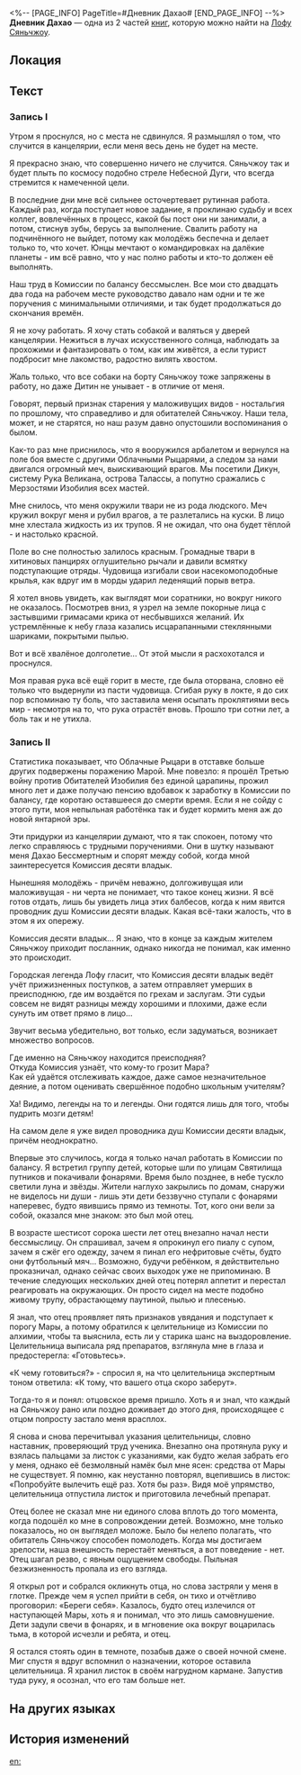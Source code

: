 <%-- [PAGE_INFO]
PageTitle=#Дневник Дахао#
[END_PAGE_INFO] --%>
{{Дополнить}}
{{Книга Инфобокс
|id           = 189
|Название     = 
|Изображение  = Иконка Пергамент Сяньчжоу.png
|Мир          = Лофу Сяньчжоу
|Томов        = 2
|Автор        = <!--нужно добавить-->
|Описание     = Дневник управителя по имени Дахао, служащего в канцелярии Комиссии по балансу при Возвышающем святилище. Здесь чиновник пересказывает истории из своей долгой жизни.
|Том1         = {{tx}}
|Источник1    = {{tx|Отсутствует источник}}
|Том2         = {{tx}}
|Источник2    = {{tx|Отсутствует источник}}
|Персонажи    = 
|Фракции      = 
}}
'''Дневник Дахао''' — одна из 2 частей [[Книги|книг]], которую можно найти на [[Лофу Сяньчжоу]].

==Локация==
{{Отметка карты|<!--название карты-->|<!--id отметки-->}}

==Текст==
===Запись I===
{{Размер|32|'''32 октября'''}}

Утром я проснулся, но с места не сдвинулся. Я размышлял о том, что случится в канцелярии, если меня весь день не будет на месте.

Я прекрасно знаю, что совершенно ничего не случится. Сяньчжоу так и будет плыть по космосу подобно стреле Небесной Дуги, что всегда стремится к намеченной цели.

В последние дни мне всё сильнее осточертевает рутинная работа. Каждый раз, когда поступает новое задание, я проклинаю судьбу и всех коллег, вовлечённых в процесс, какой бы пост они ни занимали, а потом, стиснув зубы, берусь за выполнение. Свалить работу на подчинённого не выйдет, потому как молодёжь беспечна и делает только то, что хочет. Юнцы мечтают о командировках на далёкие планеты - им всё равно, что у нас полно работы и кто-то должен её выполнять.

Наш труд в Комиссии по балансу бессмыслен. Все мои сто двадцать два года на рабочем месте руководство давало нам одни и те же поручения с минимальными отличиями, и так будет продолжаться до скончания времён.

Я не хочу работать. Я хочу стать собакой и валяться у дверей канцелярии. Нежиться в лучах искусственного солнца, наблюдать за прохожими и фантазировать о том, как им живётся, а если турист подбросит мне лакомство, радостно вилять хвостом.

Жаль только, что все собаки на борту Сяньчжоу тоже запряжены в работу, но даже Дитин не унывает - в отличие от меня.


{{Размер|32|'''2 ноября'''}}

Говорят, первый признак старения у маложивущих видов - ностальгия по прошлому, что справедливо и для обитателей Сяньчжоу. Наши тела, может, и не старятся, но наш разум давно опустошили воспоминания о былом.

Как-то раз мне приснилось, что я вооружился арбалетом и вернулся на поле боя вместе с другими Облачными Рыцарями, а следом за нами двигался огромный меч, выискивающий врагов. Мы посетили Дикун, систему Рука Великана, острова Талассы, а попутно сражались с Мерзостями Изобилия всех мастей.

Мне снилось, что меня окружили твари не из рода людского. Меч кружил вокруг меня и рубил врагов, а те разлетались на куски. В лицо мне хлестала жидкость из их трупов. Я не ожидал, что она будет тёплой - и настолько красной.

Поле во сне полностью залилось красным. Громадные твари в хитиновых панцирях оглушительно рычали и давили всмятку подступающие отряды. Чудовища изгибали свои насекомоподобные крылья, как вдруг им в морды ударил леденящий порыв ветра.

Я хотел вновь увидеть, как выглядят мои соратники, но вокруг никого не оказалось. Посмотрев вниз, я узрел на земле покорные лица с застывшими гримасами крика от несбывшихся желаний. Их устремлённые к небу глаза казались исцарапанными стеклянными шариками, покрытыми пылью.

Вот и всё хвалёное долголетие... От этой мысли я расхохотался и проснулся.

Моя правая рука всё ещё горит в месте, где была оторвана, словно её только что выдернули из пасти чудовища. Сгибая руку в локте, я до сих пор вспоминаю ту боль, что заставила меня осыпать проклятиями весь мир - несмотря на то, что рука отрастёт вновь. Прошло три сотни лет, а боль так и не утихла.

===Запись II===
{{Размер|32|'''10 ноября'''}}

Статистика показывает, что Облачные Рыцари в отставке больше других подвержены поражению Марой. Мне повезло: я прошёл Третью войну против Обитателей Изобилия без единой царапины, прожил много лет и даже получаю пенсию вдобавок к заработку в Комиссии по балансу, где коротаю оставшееся до смерти время. Если я не сойду с этого пути, моя непыльная работёнка так и будет кормить меня аж до новой янтарной эры.

Эти придурки из канцелярии думают, что я так спокоен, потому что легко справляюсь с трудными поручениями. Они в шутку называют меня Дахао Бессмертным и спорят между собой, когда мной заинтересуется Комиссия десяти владык.

Нынешняя молодёжь - причём неважно, долгоживущая или маложивущая - ни черта не понимает, что такое конец жизни. Я всё готов отдать, лишь бы увидеть лица этих балбесов, когда к ним явится проводник душ Комиссии десяти владык. Какая всё-таки жалость, что в этом я их опережу.

Комиссия десяти владык... Я знаю, что в конце за каждым жителем Сяньчжоу приходит посланник, однако никогда не понимал, как именно это происходит.

Городская легенда Лофу гласит, что Комиссия десяти владык ведёт учёт прижизненных поступков, а затем отправляет умерших в преисподнюю, где им воздаётся по грехам и заслугам. Эти судьи совсем не видят разницы между хорошими и плохими, даже если сунуть им ответ прямо в лицо...

Звучит весьма убедительно, вот только, если задуматься, возникает множество вопросов.

Где именно на Сяньчжоу находится преисподняя?<br />
Откуда Комиссия узнаёт, что кому-то грозит Мара?<br />
Как ей удаётся отслеживать каждое, даже самое незначительное деяние, а потом оценивать свершённое подобно школьным учителям?

Ха! Видимо, легенды на то и легенды. Они годятся лишь для того, чтобы пудрить мозги детям!


{{Размер|32|'''12 ноября'''}}

На самом деле я уже видел проводника душ Комиссии десяти владык, причём неоднократно.

Впервые это случилось, когда я только начал работать в Комиссии по балансу. Я встретил группу детей, которые шли по улицам Святилища путников и покачивали фонарями. Время было позднее, в небе тускло светили луна и звёзды. Жители наглухо закрылись по домам, снаружи не виделось ни души - лишь эти дети беззвучно ступали с фонарями наперевес, будто явившись прямо из темноты. Тот, кого они вели за собой, оказался мне знаком: это был мой отец.

В возрасте шестисот сорока шести лет отец внезапно начал нести бессмыслицу. Он спрашивал, зачем я опрокинул его пиалу с супом, зачем я сжёг его одежду, зачем я пинал его нефритовые счёты, будто они футбольный мяч... Возможно, будучи ребёнком, я действительно проказничал, однако сейчас своих выходок уже не припоминаю. В течение следующих нескольких дней отец потерял аппетит и перестал реагировать на окружающих. Он просто сидел на месте подобно живому трупу, обрастающему паутиной, пылью и плесенью.

Я знал, что отец проявляет пять признаков увядания и подступает к порогу Мары, а потому обратился к целительнице из Комиссии по алхимии, чтобы та выяснила, есть ли у старика шанс на выздоровление. Целительница выписала ряд препаратов, взглянула мне в глаза и предостерегла: «Готовьтесь».

«К чему готовиться?» - спросил я, на что целительница экспертным тоном ответила: «К тому, что вашего отца скоро заберут».

Тогда-то я и понял: отцовское время пришло. Хоть я и знал, что каждый на Сяньчжоу рано или поздно доживает до этого дня, происходящее с отцом попросту застало меня врасплох.

Я снова и снова перечитывал указания целительницы, словно наставник, проверяющий труд ученика. Внезапно она протянула руку и взялась пальцами за листок с указаниями, как будто желая забрать его у меня, однако её безмолвный намёк был мне ясен: средства от Мары не существует. Я помню, как неустанно повторял, вцепившись в листок: «Попробуйте вылечить ещё раз. Хотя бы раз». Видя моё упрямство, целительница отпустила листок и приготовила лечебный препарат.

Отец более не сказал мне ни единого слова вплоть до того момента, когда подошёл ко мне в сопровождении детей. Возможно, мне только показалось, но он выглядел моложе. Было бы нелепо полагать, что обитатель Сяньчжоу способен помолодеть. Когда мы достигаем зрелости, наша внешность перестаёт меняться, а вот поведение - нет. Отец шагал резво, с явным ощущением свободы. Пыльная безжизненность пропала из его взгляда.

Я открыл рот и собрался окликнуть отца, но слова застряли у меня в глотке. Прежде чем я успел прийти в себя, он тихо и отчётливо проговорил: «Береги себя». Казалось, будто отец излечился от наступающей Мары, хоть я и понимал, что это лишь самовнушение. Дети задули свечи в фонарях, и в мгновение ока вокруг воцарилась тьма, в которой исчезли и ребята, и отец.

Я остался стоять один в темноте, позабыв даже о своей ночной смене. Миг спустя я вдруг вспомнил о назначении, которое оставила целительница. Я хранил листок в своём нагрудном кармане. Запустив туда руку, я осознал, что его там больше нет.

==На других языках==
{{На других языках
|en   = Dahao's Diary
|zhs  = 大毫的日记
|zht  = 大毫的日記
|ja   = 大毫の日記
|ko   = 대호의 일기
|es   = Diario de Dahao
|fr   = Journal de Dahao
|ru   = Дневник Дахао
|th   = ไดอารี่ของ Dahao
|vi   = Nhật Ký Của Dahao
|de   = Dahaos Tagebuch
|id   = Diari Dahao
|pt   = Diário de Dahao
}}

==История изменений==
{{История изменений|3.5}}

[[en:]]